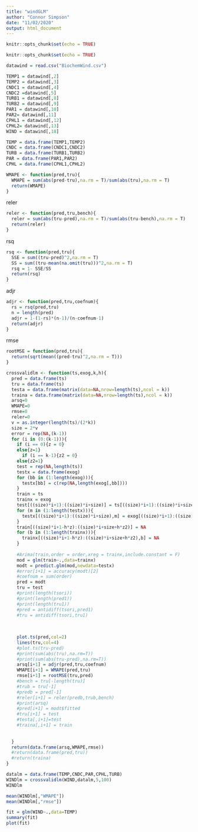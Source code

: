 ---
title: "windGLM"
author: "Connor Simpson"
date: "11/02/2020"
output: html_document
---

```{r setup, include=FALSE}
knitr::opts_chunk$set(echo = TRUE)
```


```{r setup, include=FALSE}
knitr::opts_chunk$set(echo = TRUE)
```

```{r}
datawind = read.csv("BiochemWind.csv")
```

```{r}
TEMP1 = datawind[,2]
TEMP2 = datawind[,3]
CNDC1 = datawind[,4]
CNDC2 =datawind[,5]
TURB1 = datawind[,8]
TURB2 = datawind[,9]
PAR1 = datawind[,10]
PAR2= datawind[,11]
CPHL1 = datawind[,12]
CPHL2= datawind[,13]
WIND = datawind[,18]
```

```{r}
TEMP = data.frame(TEMP1,TEMP2)
CNDC = data.frame(CNDC1,CNDC2)
TURB = data.frame(TURB1,TURB2)
PAR = data.frame(PAR1,PAR2)
CPHL = data.frame(CPHL1,CPHL2)
```


```{r}
WMAPE <- function(pred,tru){
  WMAPE = sum(abs(pred-tru),na.rm = T)/sum(abs(tru),na.rm = T)
  return(WMAPE)
}
```


reler
```{r}
reler <- function(pred,tru,bench){
  reler = sum(abs(tru-pred),na.rm = T)/sum(abs(tru-bench),na.rm = T)
  return(reler)
}
```

rsq 
```{r}
rsq <- function(pred,tru){
  SSE = sum((tru-pred)^2,na.rm = T)
  SS = sum((tru-mean(na.omit(tru)))^2,na.rm = T)
  rsq = 1- SSE/SS
  return(rsq)
}
```


adjr
```{r}
adjr <- function(pred,tru,coefnum){
  rs = rsq(pred,tru)
  n = length(pred)
  adjr = 1-(1-rs)*(n-1)/(n-coefnum-1)
  return(adjr)
}
```

rmse
```{r}
rootMSE = function(pred,tru){
  return(sqrt(mean((pred-tru)^2,na.rm = T)))
}
```


```{r}
crossvalidlm <- function(ts,exog,k,h){
  pred = data.frame(ts)
  tru = data.frame(ts)
  testa = data.frame(matrix(data=NA,nrow=length(ts),ncol = k))
  traina = data.frame(matrix(data=NA,nrow=length(ts),ncol = k))
  arsq=0
  WMAPE=0
  rmse=0
  reler=0
  v = as.integer(length(ts)/(2*k))
  size = 2*v
  error = rep(NA,(k-1))
  for (i in (0:(k-1))){
    if (i == 0){z = 0}
    else{z=1}
      if (i == k-1){z2 = 0}
    else{z2=1}
    test = rep(NA,length(ts))
    testx = data.frame(exog)
    for (bb in (1:length(exog))){
      testx[bb] = c(rep(NA,length(exog[,bb])))
    }
    train = ts
    trainx = exog
    test[((size)*i+1):((size)*i+size)] = ts[((size)*i+1):((size)*i+size)]
    for (m in (1:length(testx))){
      testx[((size)*i+1):((size)*i+size),m] = exog[((size)*i+1):((size)*i+size),m]
    }
    train[((size)*i+1-h*z):((size)*i+size+h*z2)] = NA
    for (b in (1:length(trainx))){
      trainx[((size)*i+1-h*z):((size)*i+size+h*z2),b] = NA
    }
    
    #Arima(train,order = order,xreg = trainx,include.constant = F)
    mod = glm(train~.,data=trainx)
    modt = predict.glm(mod,newdata=testx)
    #error[i+1] = accuracy(modt)[2]
    #coefnum = sum(order)
    pred = modt
    tru = test
    #print(length(tsori))
    #print(length(pred1))
    #print(length(tru1))
    #pred = antidiff(tsori,pred1)
    #tru = antidiff(tsori,tru1)
    
    
    
    plot.ts(pred,col=2)
    lines(tru,col=4)
    #plot.ts(tru-pred)
    #print(sum(abs(tru),na.rm=T))
    #print(sum(abs(tru-pred),na.rm=T))
    arsq[i+1] = adjr(pred,tru,coefnum)
    WMAPE[i+1] = WMAPE(pred,tru)
    rmse[i+1] = rootMSE(tru,pred)
    #bench = tru[-length(tru)]
    #trub = tru[-1]
    #predb = pred[-1]
    #reler[i+1] = reler(predb,trub,bench)
    #print(arsq)
    #pred[i+1] = modt$fitted
    #tru[i+1] = test
    #testa[,i+1]=test
    #traina[,i+1] = train
    
    
  }
  return(data.frame(arsq,WMAPE,rmse))
  #return(data.frame(pred,tru))
  #return(traina)
}
```





```{r}
datalm = data.frame(TEMP,CNDC,PAR,CPHL,TURB)
WINDlm = crossvalidlm(WIND,datalm,5,100)
WINDlm
```

```{r}
mean(WINDlm[,"WMAPE"])
mean(WINDlm[,"rmse"])

```


```{r}
fit = glm(WIND~.,data=TEMP)
summary(fit)
plot(fit)
```







